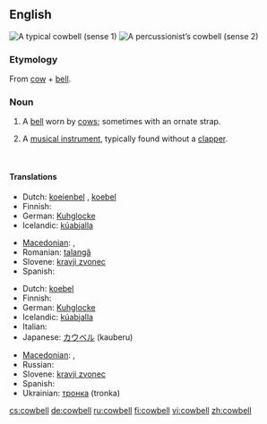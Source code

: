 {{wikipedia}}
==English==
[[Image:Cowbell-2.jpg|thumb|right|A typical cowbell (sense 1)]]
[[Image:Koebel.jpg|thumb|right|A percussionist’s cowbell (sense 2)]]

===Etymology===
From [[cow]] + [[bell]].

===Noun===
{{en-noun}}

# A [[bell]] worn by [[cow]]s; sometimes with an ornate strap.
# {{musici}} A [[musical instrument]], typically found without a [[clapper]].

<br clear="all"/>

====Translations====
{{trans-top|bell worn by cows}}
* Dutch: [[koeienbel]] {{f}}, [[koebel]] {{f}}
* Finnish: {{t-|fi|lehmänkello}}
* German: [[Kuhglocke]] {{f}}
* Icelandic: [[kúabjalla]] {{f}}
{{trans-mid}}
* [[Macedonian]]: {{t|mk|клопотарец|m|tr=klopotárec|sc=Cyrl|xs=Macedonian}},  {{t|mk|прапорец|m|tr=práporec|sc=Cyrl|xs=Macedonian}}
* Romanian: [[talangă]] {{f}}
* Slovene: [[kravji zvonec]] {{m}}
* Spanish: {{t-|es|cencerro|m}}
{{trans-bottom}}

{{trans-top|musical instrument}}
* Dutch: [[koebel]] {{f}}
* Finnish: {{t-|fi|lehmänkello}}
* German: [[Kuhglocke]] {{f}}
* Icelandic: [[kúabjalla]] {{f}}
* Italian: {{t+|it|campanaccio|m}}
* Japanese: [[カウベル]] (kauberu)
{{trans-mid}}
* [[Macedonian]]: {{t|mk|клопотарец|m|tr=klopotárec|sc=Cyrl|xs=Macedonian}},  {{t|mk|прапорец|m|tr=práporec|sc=Cyrl|xs=Macedonian}}
* Russian: {{t+|ru|колоколец|m|tr=kolokólets|sc=Cyrl}}
* Slovene: [[kravji zvonec]] {{m}}
* Spanish: {{t-|es|cencerro|m}}
* Ukrainian: [[тронка]] (tronka) {{f}}
{{trans-bottom}}

[[cs:cowbell]]
[[de:cowbell]]
[[ru:cowbell]]
[[fi:cowbell]]
[[vi:cowbell]]
[[zh:cowbell]]